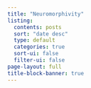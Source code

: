 ```yaml
---
title: "Neuromorphivity"
listing:
  contents: posts
  sort: "date desc"
  type: default
  categories: true
  sort-ui: false
  filter-ui: false  
page-layout: full
title-block-banner: true
---
```



